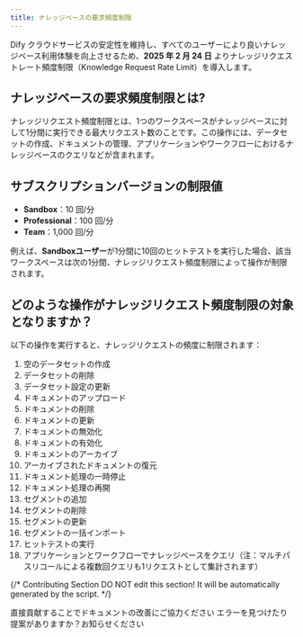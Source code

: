 ```yaml
---
title: ナレッジベースの要求頻度制限
---
```


Dify クラウドサービスの安定性を維持し、すべてのユーザーにより良いナレッジベース利用体験を向上させるため、**2025 年 2 月 24 日** よりナレッジリクエストレート頻度制限（Knowledge Request Rate Limit）を導入します。

## ナレッジベースの要求頻度制限とは?

ナレッジリクエスト頻度制限とは、1つのワークスペースがナレッジベースに対して1分間に実行できる最大リクエスト数のことです。この操作には、データセットの作成、ドキュメントの管理、アプリケーションやワークフローにおけるナレッジベースのクエリなどが含まれます。

## サブスクリプションバージョンの制限値

-   **Sandbox**：10 回/分
-   **Professional**：100 回/分
-   **Team**：1,000 回/分

例えば、**Sandboxユーザー**が1分間に10回のヒットテストを実行した場合、該当ワークスペースは次の1分間、ナレッジリクエスト頻度制限によって操作が制限されます。

## どのような操作がナレッジリクエスト頻度制限の対象となりますか？

以下の操作を実行すると、ナレッジリクエストの頻度に制限されます：

1.  空のデータセットの作成
2.  データセットの削除
3.  データセット設定の更新
4.  ドキュメントのアップロード
5.  ドキュメントの削除
6.  ドキュメントの更新
7.  ドキュメントの無効化
8.  ドキュメントの有効化
9.  ドキュメントのアーカイブ
10. アーカイブされたドキュメントの復元
11. ドキュメント処理の一時停止
12. ドキュメント処理の再開
13. セグメントの追加
14. セグメントの削除
15. セグメントの更新
16. セグメントの一括インポート
17. ヒットテストの実行
18. アプリケーションとワークフローでナレッジベースをクエリ（注：マルチパスリコールによる複数回クエリも1リクエストとして集計されます）

{/*
Contributing Section
DO NOT edit this section!
It will be automatically generated by the script.
*/}

<CardGroup cols="2">
    <Card
        title="このページを編集する"
        icon="pen-to-square"
        href="https://github.com/langgenius/dify-docs/edit/main/ja-jp/guides/knowledge-base/knowledge-request-rate-limit.mdx"
    >
        直接貢献することでドキュメントの改善にご協力ください
    </Card>
    <Card
        title="問題を報告する"
        icon="github"
        href="https://github.com/langgenius/dify-docs/issues/new?title=ドキュメントの問題%3A%20edge-request-rate-li&body=%23%23%20問題の説明%0A%3C%21--%20発見した問題について簡単に説明してください%20--%3E%0A%0A%23%23%20ページリンク%0Ahttps%3A%2F%2Fgithub.com%2Flanggenius%2Fdify-docs%2Fblob%2Fmain%2Fja-jp/guides/knowledge-base%2Fknowledge-request-rate-limit.mdx%0A%0A%23%23%20提案される変更%0A%3C%21--%20特定の変更案がある場合は、ここで説明してください%20--%3E%0A%0A%3C%21--%20ドキュメントの品質向上にご協力いただきありがとうございます！%20--%3E"
    >
        エラーを見つけたり提案がありますか？お知らせください
    </Card>
</CardGroup>
